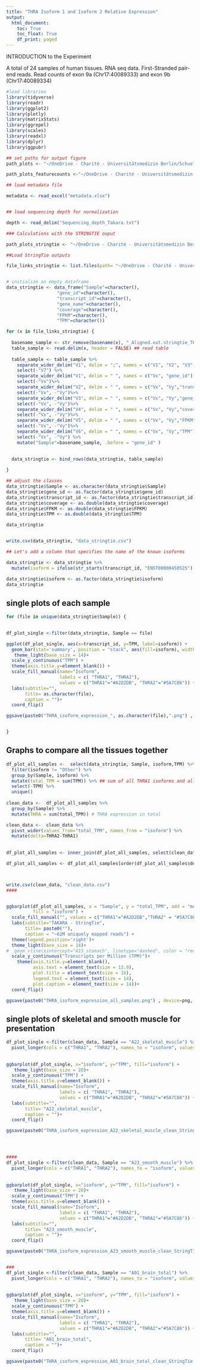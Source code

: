 ```yaml
---
title: "THRA Isoform 1 and Isoform 2 Relative Expression"
output:
  html_document:
    toc: True
    toc_float: True
    df_print: paged
---
```


INTRODUCTION to the Experiment

A total of 24 samples of human tissues. RNA seq data. First-Stranded pair-end reads. Read counts of exon 9a (Chr17:40089333) and exon 9b (Chr17:40089334)

```r
#load libraries
library(tidyverse)
library(readr)
library(ggplot2)
library(plotly)
library(matrixStats)
library(ggrepel)
library(scales)
library(readxl)
library(dplyr)
library(ggpubr)

```


```r
## set paths for output figure
path_plots <- "~/OneDrive - Charité - Universitätsmedizin Berlin/Schuelke_Lab/EG15_RNA_Seq/TAKARA_Samples/THRA_isoform_Expression_Coverage"

path_plots_featurecounts <-"~/OneDrive - Charité - Universitätsmedizin Berlin/Schuelke_Lab/EG15_RNA_Seq/TAKARA_Samples/featureCounts_outputs/plots"

## load metadata file

metadata <- read_excel("metadata.xlsx")


## load sequencing depth for normalization

depth <- read_delim("Sequencing_depth_Takara.txt")


```

```r
### Calculations with the STRINGTIE ouput

path_plots_stringtie <- "~/OneDrive - Charité - Universitätsmedizin Berlin/Schuelke_Lab/EG15_RNA_Seq/TAKARA_Samples/StringTie_TPM_outputs/plots"

##Load StringTie outputs

file_links_stringtie <- list.files(path= "~/OneDrive - Charité - Universitätsmedizin Berlin/Schuelke_Lab/EG15_RNA_Seq/TAKARA_Samples/StringTie_TPM_outputs" , pattern = "*.txt", full.names=T)


# initialize an empty dataframe
data_stringtie <- data_frame("Sample"=character(),
                   "gene_id"=character(),
                   "transcript_id"=character(),
                   "gene_name"=character(),
                   "coverage"=character(),
                   "FPKM"=character(),
                   "TPM"=character())

for (x in file_links_stringtie) {
  
  basename_sample <- str_remove(basename(x), "_Aligned.out.stringtie_THRA_isoforms.txt")  ## get the sample name from the file path
  table_sample <- read.delim(x, header = FALSE) ## read table
  
  table_sample <- table_sample %>%
    separate_wider_delim("V1", delim = ";", names = c("V1", "V2", "V3", "V4", "V5", "V6", "V7")) %>%
    select(-"V7") %>%
    separate_wider_delim("V1", delim = " ", names = c("Vx", "gene_id")) %>%
    select(-"Vx")%>%
    separate_wider_delim("V2", delim = " ", names = c("Vx", "Vy","transcript_id"), too_many = "merge") %>%
    select(-"Vx", -"Vy")%>%
    separate_wider_delim("V3", delim = " ", names = c("Vx", "Vy","gene_name"), too_many = "merge") %>%
    select(-"Vx", -"Vy")%>%
    separate_wider_delim("V4", delim = " ", names = c("Vx", "Vy","coverage"), too_many = "merge") %>%
    select(-"Vx", -"Vy")%>%
    separate_wider_delim("V5", delim = " ", names = c("Vx", "Vy","FPKM"), too_many = "merge") %>%
    select(-"Vx", -"Vy")%>%
    separate_wider_delim("V6", delim = " ", names = c("Vx", "Vy","TPM"), too_many = "merge") %>%
    select(-"Vx", -"Vy") %>%
    mutate("Sample"=basename_sample, .before = "gene_id" )
  

  data_stringtie <- bind_rows(data_stringtie, table_sample)
  
}

## adjust the classes
data_stringtie$Sample <- as.character(data_stringtie$Sample)
data_stringtie$gene_id <- as.factor(data_stringtie$gene_id)
data_stringtie$transcript_id <- as.factor(data_stringtie$transcript_id)
data_stringtie$coverage <- as.double(data_stringtie$coverage)
data_stringtie$FPKM <- as.double(data_stringtie$FPKM)
data_stringtie$TPM <- as.double(data_stringtie$TPM)

data_stringtie


write.csv(data_stringtie, "data_stringtie.csv")
```


```r
## Let's add a column that specifies the name of the known isoforms

data_stringtie <- data_stringtie %>%
  mutate(isoform = ifelse(str_starts(transcript_id, "ENST00000450525") | str_starts(transcript_id, "ENST00000546243"), "THRA1", ifelse(str_starts(transcript_id, "ENST00000264637") | str_starts(transcript_id, "ENST00000584985"), "THRA2", "Other")))

data_stringtie$isoform <- as.factor(data_stringtie$isoform)
data_stringtie
```
## single plots of each sample
```r
for (file in unique(data_stringtie$Sample)) {
  

df_plot_single <-filter(data_stringtie, Sample == file)

ggplot(df_plot_single, aes(x=transcript_id, y=TPM, label=isoform)) + 
  geom_bar(stat='summary', position = "stack", aes(fill=isoform), width=.5)  +
   theme_light(base_size = 14)+
  scale_y_continuous("TPM") +
  theme(axis.title.y=element_blank()) +
  scale_fill_manual(name="Isoform", 
                    labels = c( "THRA1", "THRA2"), 
                    values = c("THRA1"="#A2D2DB", "THRA2"="#5A7C86")) + 
  labs(subtitle="", 
       title= as.character(file),
       caption = "")+
  coord_flip()

ggsave(paste0("THRA_isoform_expression_", as.character(file),".png") , device=png, dpi = 600, path = path_plots_stringtie, bg = "transparent", width = 20, height = 15, units = "cm" )


}
```



## Graphs to compare all the tissues together

```r

df_plot_all_samples <-  select(data_stringtie, Sample, isoform,TPM) %>%
  filter(isoform != "Other") %>%
  group_by(Sample, isoform) %>%
  mutate(total_TPM = sum(TPM)) %>% ## sum of all THRA1 isoforms and all THRA2 isoforms together
  select(-TPM) %>%
  unique()
  
clean_data <-  df_plot_all_samples %>%
  group_by(Sample) %>%
  mutate(THRA = sum(total_TPM)) # THRA expression in total

clean_data <-  clean_data %>%
  pivot_wider(values_from="total_TPM", names_from = "isoform") %>%
  mutate(delta=THRA2-THRA1)
  
  
df_plot_all_samples <- inner_join(df_plot_all_samples, select(clean_data, "Sample", "delta") ) 

df_plot_all_samples <- df_plot_all_samples[order(df_plot_all_samples$delta), ]  # sort



write.csv(clean_data, "clean_data.csv")
####


ggbarplot(df_plot_all_samples, x = "Sample", y = "total_TPM", add = "mean_se",
          fill = "isoform") +
  scale_fill_manual("", values = c("THRA1"="#A2D2DB","THRA2" = "#5A7C86")) +
  labs(subtitle="TAKARA - StringTie", 
       title= paste0(""),
       caption = "~62M uniquely mapped reads") +
  theme(legend.position='right')+
  theme_light(base_size = 14)+
#  geom_vline(xintercept="A15_stomach", linetype="dashed", color = "red")+
  scale_y_continuous("Transcripts per Million (TPM)")+ 
    theme(axis.title.y=element_blank(), 
          axis.text = element_text(size = 13.9),
          plot.title = element_text(size = 16),
          legend.text = element_text(size = 14),
          plot.caption = element_text(size = 14))+
  coord_flip()

ggsave(paste0("THRA_isoform_expression_all_samples.png") , device=png, dpi = 600, path = path_plots_stringtie, bg = "transparent", width = 20, height = 15, units = "cm" )
```











## single plots of skeletal and smooth muscle for presentation
```r

  
df_plot_single <-filter(clean_data, Sample == "A22_skeletal_muscle") %>%
  pivot_longer(cols = c("THRA1", "THRA2"), names_to = "isoform", values_to = "TPM")
  
  
ggbarplot(df_plot_single, x="isoform", y="TPM", fill="isoform") + 
   theme_light(base_size = 20)+
  scale_y_continuous("TPM") +
  theme(axis.title.y=element_blank()) +
  scale_fill_manual(name="Isoform", 
                    labels = c( "THRA1", "THRA2"), 
                    values = c("THRA1"="#A2D2DB", "THRA2"="#5A7C86")) + 
  labs(subtitle="", 
       title= "A22_skeletal_muscle",
       caption = "")+
  coord_flip()

ggsave(paste0("THRA_isoform_expression_A22_skeletal_muscle_clean_StringTie.png") , device=png, dpi = 600, path = path_plots_stringtie, bg = "transparent", width = 20, height = 15, units = "cm" )




####
df_plot_single <-filter(clean_data, Sample == "A23_smooth_muscle") %>%
  pivot_longer(cols = c("THRA1", "THRA2"), names_to = "isoform", values_to = "TPM")
  
  
ggbarplot(df_plot_single, x="isoform", y="TPM", fill="isoform") + 
   theme_light(base_size = 20)+
  scale_y_continuous("TPM") +
  theme(axis.title.y=element_blank()) +
  scale_fill_manual(name="Isoform", 
                    labels = c( "THRA1", "THRA2"), 
                    values = c("THRA1"="#A2D2DB", "THRA2"="#5A7C86")) + 
  labs(subtitle="", 
       title= "A23_smooth_muscle",
       caption = "")+
  coord_flip()

ggsave(paste0("THRA_isoform_expression_A23_smooth_muscle_clean_StringTie.png") , device=png, dpi = 600, path = path_plots_stringtie, bg = "transparent", width = 20, height = 15, units = "cm" )


###
df_plot_single <-filter(clean_data, Sample == "A01_brain_total") %>%
  pivot_longer(cols = c("THRA1", "THRA2"), names_to = "isoform", values_to = "TPM")
  
  
ggbarplot(df_plot_single, x="isoform", y="TPM", fill="isoform") + 
   theme_light(base_size = 20)+
  scale_y_continuous("TPM") +
  theme(axis.title.y=element_blank()) +
  scale_fill_manual(name="Isoform", 
                    labels = c( "THRA1", "THRA2"), 
                    values = c("THRA1"="#A2D2DB", "THRA2"="#5A7C86")) + 
  labs(subtitle="", 
       title= "A01_brain_total",
       caption = "")+
  coord_flip()

ggsave(paste0("THRA_isoform_expression_A01_brain_total_clean_StringTie.png") , device=png, dpi = 600, path = path_plots_stringtie, bg = "transparent", width = 20, height = 15, units = "cm" )

```
















